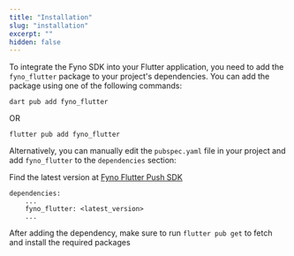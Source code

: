```yaml
---
title: "Installation"
slug: "installation"
excerpt: ""
hidden: false
---
```


To integrate the Fyno SDK into your Flutter application, you need to add the `fyno_flutter` package to your project's dependencies. You can add the package using one of the following commands:

```Text bash
dart pub add fyno_flutter
```

OR

```Text bash
flutter pub add fyno_flutter
```

Alternatively, you can manually edit the `pubspec.yaml` file in your project and add `fyno_flutter` to the `dependencies` section:

Find the latest version at [Fyno Flutter Push SDK](https://pub.dev/packages/fyno_flutter)

```Text yaml
dependencies:
    ...
    fyno_flutter: <latest_version>
    ...
```

After adding the dependency, make sure to run `flutter pub get` to fetch and install the required packages
